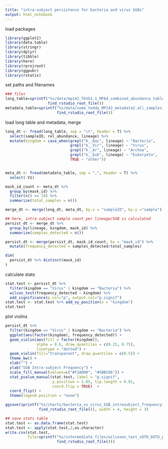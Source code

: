 ```yaml
---
title: "intra-subject persistence for bacteria and virus SGBs"
output: html_notebook
---
```


load packages
```r
library(ggplot2)
library(data.table)
library(stringr)
library(dplyr)
library(tibble)
library(here)
library(rprojroot)
library(ggpubr)
library(rstatix)

```

set paths and filenames
```r
### files
long_table=sprintf("%s/data/mp142_TGVG1.1_MPA4_combined_abundance_table_longform1.tsv",
                   find_rstudio_root_file())
metadata_table=sprintf("%s/data/some_teddy_MP142_metadata2.all_samples1.delivery.csv",
                       find_rstudio_root_file())

```


load long table and metadata, merge 
```r
long_dt <- fread(long_table, sep = "\t", header = T) %>%
  select(sampleID, rel_abundance, lineage) %>%
  mutate(kingdom = case_when(grepl("k__Bac", lineage) ~ "Bacteria", 
                             grepl("k__Vir", lineage) ~ "Virus",
                             grepl("k__Ar", lineage) ~ "Archea",
                             grepl("k__Euk", lineage) ~ "Eukaryota",
                             TRUE ~ "other"))


meta_dt <- fread(metadata_table, sep = ",", header = T) %>%
  select(-V1)

mask_id_count <- meta_dt %>%
  group_by(mask_id) %>%
  filter(n() >= 10) %>%
  summarize(total_samples = n())

merge_dt <- merge(long_dt, meta_dt, by.x = "sampleID", by.y ="sample")

## here, intra-subject sample count per lineage/SGB is calculated
persist_dt <- merge_dt %>%
  group_by(lineage, kingdom, mask_id) %>%
  summarize(samples_detected = n())

persist_dt <- merge(persist_dt, mask_id_count, by = "mask_id") %>%
  mutate(frequency_detected = samples_detected/total_samples)

dim(
  persist_dt %>% distinct(mask_id)
)

```

calculate stats
```r
stat.test <- persist_dt %>% 
  filter(kingdom == "Virus" | kingdom == "Bacteria") %>%
  wilcox_test(frequency_detected ~ kingdom) %>%
  add_significance(p.col="p", output.col="p.signif")
stat.test <- stat.test %>% add_xy_position(x = "kingdom")
stat.test


```

plot violins
```r
persist_dt %>% 
  filter(kingdom == "Virus" | kingdom == "Bacteria") %>%
  ggplot(aes(factor(kingdom), frequency_detected)) + 
  geom_violin(aes(fill = factor(kingdom)),  
              alpha = 0.6, draw_quantiles = c(0.25, 0.75), 
              linetype = "dotted") +
  geom_violin(fill="transparent", draw_quantiles = c(0.5)) +
  theme_bw() + 
  xlab("") + 
  ylab("SGB Intra-subject Frequency") + 
  scale_fill_manual(values=c("#F2AD00", "#5BBCD6")) + 
  stat_pvalue_manual(stat.test, label = "p.signif", 
                     y.position = 1.05, tip.length = 0.01, 
                     coord.flip = TRUE)  + 
  coord_flip() +
  theme(legend.position = "none")

ggsave(sprintf("%s/charts/bacteria_vs_virus_SGB_intrasubject_frequency1.pdf",
               find_rstudio_root_file()), width = 4, height = 3)

## save stats table
stat.test <- as.data.frame(stat.test)
stat.test <- apply(stat.test,2,as.character)
write.csv(stat.test, 
          file=sprintf("%s/intermediate_files/wilcoxon_test_vOTU_bOTU_persist_10samps.csv",
                       find_rstudio_root_file()))
```









